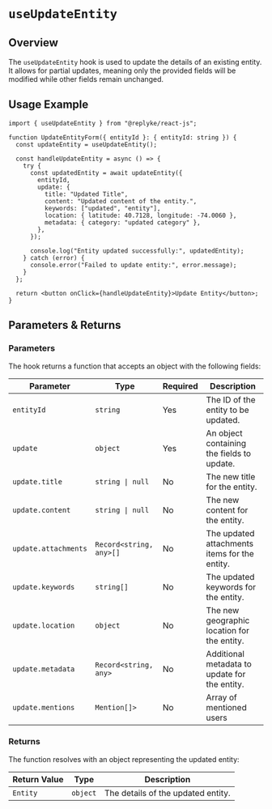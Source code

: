 # `useUpdateEntity`

## Overview

The `useUpdateEntity` hook is used to update the details of an existing entity. It allows for partial updates, meaning only the provided fields will be modified while other fields remain unchanged.


## Usage Example

```tsx
import { useUpdateEntity } from "@replyke/react-js";

function UpdateEntityForm({ entityId }: { entityId: string }) {
  const updateEntity = useUpdateEntity();

  const handleUpdateEntity = async () => {
    try {
      const updatedEntity = await updateEntity({
        entityId,
        update: {
          title: "Updated Title",
          content: "Updated content of the entity.",
          keywords: ["updated", "entity"],
          location: { latitude: 40.7128, longitude: -74.0060 },
          metadata: { category: "updated category" },
        },
      });

      console.log("Entity updated successfully:", updatedEntity);
    } catch (error) {
      console.error("Failed to update entity:", error.message);
    }
  };

  return <button onClick={handleUpdateEntity}>Update Entity</button>;
}
```


## Parameters & Returns

### Parameters

The hook returns a function that accepts an object with the following fields:

| Parameter   | Type                  | Required | Description                                    |
|-------------|-----------------------|----------|------------------------------------------------|
| `entityId`  | `string`             | Yes      | The ID of the entity to be updated.            |
| `update`    | `object`             | Yes      | An object containing the fields to update.     |
| `update.title` | `string \| null`    | No       | The new title for the entity.                  |
| `update.content` | `string \| null`  | No       | The new content for the entity.                |
| `update.attachments`   | `Record<string, any>[]` | No   | The updated attachments items for the entity.        |
| `update.keywords`| `string[]`        | No       | The updated keywords for the entity.           |
| `update.location`| `object`          | No       | The new geographic location for the entity.    |
| `update.metadata`| `Record<string, any>` | No   | Additional metadata to update for the entity.  |
| `update.mentions`| `Mention[]>` | No   | Array of mentioned users  |

### Returns

The function resolves with an object representing the updated entity:

| Return Value | Type      | Description                          |
|--------------|-----------|--------------------------------------|
| `Entity`     | `object`  | The details of the updated entity.   |
